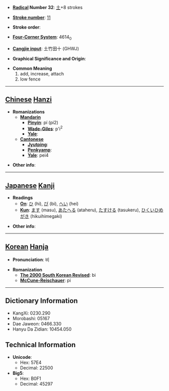 * '''[[Wiktionary:Chinese radical index| Radical]] Number 32''': [[Wiktionary:Chinese radical index 土|土]]+8 strokes

* '''[[Wiktionary:Chinese total strokes index|Stroke number]]''': [[Wiktionary:Chinese total strokes index 11|11]]

* '''Stroke order''': 

* '''[[Wiktionary:Chinese four corner index|Four-Corner System]]''': 4614<sub>0</sub>

* '''[[Wiktionary:Chinese Cangjie index|Cangjie input]]''': 土竹田十 (GHWJ)

* '''Graphical Significance and Origin''': 

* '''Common Meaning'''
*#add, increase, attach
*# low fence


----

== [[Chinese]] [[Hanzi]] ==

* '''Romanizations'''
** '''[[Mandarin]]'''
*** '''[[Pinyin]]''': pí (pi2)
*** '''[[Wade-Giles]]''': p'i<sup>2</sup>
*** '''[[Yale]]''': 
** '''[[Cantonese]]'''
*** '''[[Jyutping]]''':
*** '''[[Penkyamp]]''': 
*** '''[[Yale]]''': pei4

* '''Other info''': 

----

== [[Japanese]] [[Kanji]] ==

* '''Readings'''
** '''[[On]]''': [[ひ]] (hi), [[び]] (bi), [[へい]] (hei)
** '''[[Kun]]''': [[ます]] (masu), [[あたへる]] (ataheru), [[たすける]] (tasukeru), [[ひくいひめがき]] (hikuihimegaki)

* '''Other info''':  

----

== [[Korean]] [[Hanja]] ==

* '''Pronunciation''': 비

* '''Romanization'''
** '''[[The 2000 South Korean Revised Romanization|The 2000 South Korean Revised]]''': bi
** '''[[McCune-Reischauer]]''': pi

----

== Dictionary Information ==

* KangXi: 0230.290
* Morobashi: 05167
* Dae Jaweon: 0466.330
* Hanyu Da Zidian: 10454.050

== Technical Information ==

* '''Unicode''':
** Hex: 57E4
** Decimal: 22500
* '''Big5''':
** Hex: B0F1
** Decimal: 45297